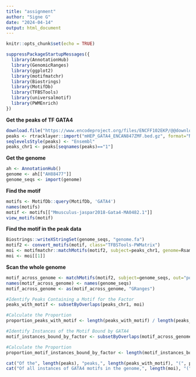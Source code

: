 ---
title: "assignment"
author: "Signe G"
date: "2024-04-14"
output: html_document
---

```{r setup, include=FALSE}
knitr::opts_chunk$set(echo = TRUE)
```

```{r}
suppressPackageStartupMessages({
  library(AnnotationHub)
  library(GenomicRanges)
  library(ggplot2)
  library(motifmatchr) 
  library(Biostrings) 
  library(MotifDb) 
  library(TFBSTools) 
  library(universalmotif) 
  library(PWMEnrich)
})
```

**Get the peaks of TF GATA4**
```{r}
download.file("https://www.encodeproject.org/files/ENCFF102EKP/@@download/ENCFF102EKP.bed.gz", "mHEP_GATA4_ENCAN847ZMF.bed.gz")
peaks <- rtracklayer::import("mHEP_GATA4_ENCAN847ZMF.bed.gz", format="NarrowPeak")
seqlevelsStyle(peaks) <- "Ensembl"
peaks_chr1 <- peaks[seqnames(peaks)=="1"]
```

**Get the genome**
```{r}
ah <- AnnotationHub()
genome <- ah[["AH88477"]]
genome_seqs <- import(genome)
```

**Find the motif**
```{r}
motifs <- MotifDb::query(MotifDb, 'GATA4')
names(motifs)
motif <- motifs[["Mmusculus-jaspar2018-Gata4-MA0482.1"]]
view_motifs(motif)
```

**Find the motif in the peak data**
```{r}
Biostrings::writeXStringSet(genome_seqs, "genome.fa")
motif2 <- convert_motifs(motif, class="TFBSTools-PWMatrix")
moi <- motifmatchr::matchMotifs(motif2, subject=peaks_chr1, genome=Rsamtools::FaFile("genome.fa"), out="positions")
moi <- moi[[1]] 
```

**Scan the whole genome**
```{r}
motif_across_genome <- matchMotifs(motif2, subject=genome_seqs, out="positions")[[1]]
names(motif_across_genome) <- names(genome_seqs)
motif_across_genome <- as(motif_across_genome, "GRanges")
```


```{r}
#Identify Peaks Containing a Motif for the Factor
peaks_with_motif <- subsetByOverlaps(peaks_chr1, moi)

#Calculate the Proportion
proportion_peaks_with_motif <- length(peaks_with_motif) / length(peaks_chr1) * 100

#Identify Instances of the Motif Bound by GATA4
motif_instances_bound_by_factor <- subsetByOverlaps(motif_across_genome, peaks_chr1)

#Calculate the Proportion
proportion_motif_instances_bound_by_factor <- length(motif_instances_bound_by_factor) / length(motif_across_genome) * 100

cat("Of the", length(peaks), "peaks,", length(peaks_with_motif), "(", proportion_peaks_with_motif, "%) contain a motif for GATA4.\n")
cat("Of all instances of GATA4 motifs in the genome,", length(moi), "(", proportion_motif_instances_bound_by_factor, "%) overlap with a peak.\n")

```


